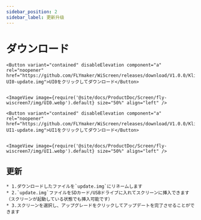 ```yaml
---
sidebar_position: 2
sidebar_label: 更新升级
---
```


# ダウンロード
    <Button variant="contained" disableElevation component="a" rel="noopener" href="https://github.com/FLYmaker/WiScreen/releases/download/V1.0.0/Klipper-UI0-update.img">UI0をクリックしてダウンロード</Button>
    

    <ImageView image={require('@site/docs/ProductDoc/Screen/fly-wiscreen7/img/UI0.webp').default} size="50%" align="left" />

    <Button variant="contained" disableElevation component="a" rel="noopener" href="https://github.com/FLYmaker/WiScreen/releases/download/V1.0.0/Klipper-UI1-update.img">UI1をクリックしてダウンロード</Button>
   

    <ImageView image={require('@site/docs/ProductDoc/Screen/fly-wiscreen7/img/UI1.webp').default} size="50%" align="left" />

## 更新
    * 1.ダウンロードしたファイルを`update.img`にリネームします
    * 2.`update.img`ファイルをSDカード/USBドライブに入れてスクリーンに挿入できます（スクリーンが起動している状態でも挿入可能です）
    * 3.スクリーンを選択し、アップグレードをクリックしてアップデートを完了させることができます
